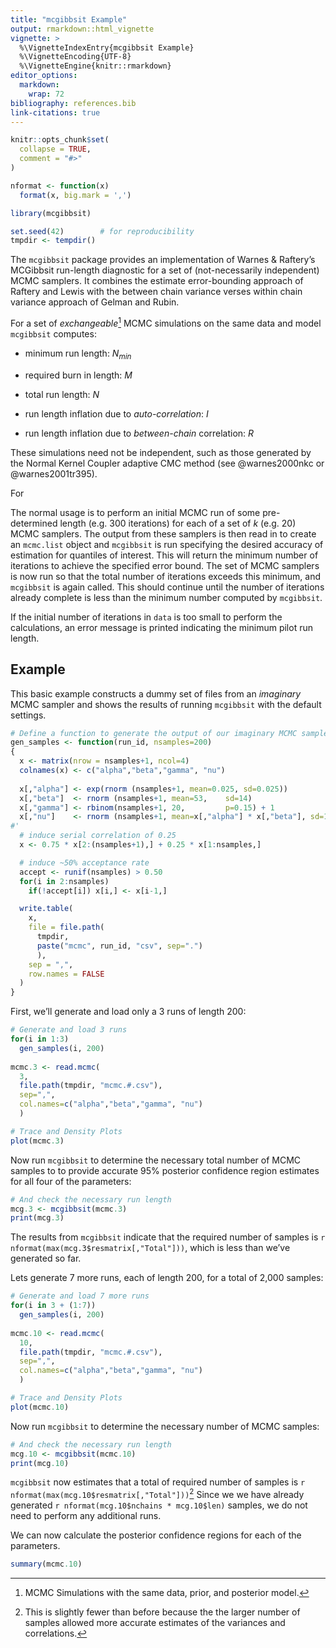 ```yaml
---
title: "mcgibbsit Example"
output: rmarkdown::html_vignette
vignette: >
  %\VignetteIndexEntry{mcgibbsit Example}
  %\VignetteEncoding{UTF-8}
  %\VignetteEngine{knitr::rmarkdown}
editor_options: 
  markdown: 
    wrap: 72
bibliography: references.bib
link-citations: true
---
```


```r
knitr::opts_chunk$set(
  collapse = TRUE,
  comment = "#>"
)

nformat <- function(x)
  format(x, big.mark = ',')
```

```r
library(mcgibbsit)

set.seed(42)        # for reproducibility
tmpdir <- tempdir()
```

The `mcgibbsit` package provides an implementation of Warnes & Raftery's
MCGibbsit run-length diagnostic for a set of (not-necessarily
independent) MCMC samplers. It combines the estimate error-bounding
approach of Raftery and Lewis with the between chain variance verses
within chain variance approach of Gelman and Rubin.

For a set of *exchangeable*[^1] MCMC simulations on the same data and
model `mcgibbsit` computes:

[^1]: MCMC Simulations with the same data, prior, and posterior model.

-   minimum run length: $N_{min}$

-   required burn in length: $M$

-   total run length: $N$

-   run length inflation due to *auto-correlation*: $I$

-   run length inflation due to *between-chain* correlation: $R$

These simulations need not be independent, such as those generated by
the Normal Kernel Coupler adaptive CMC method (see @warnes2000nkc or
@warnes2001tr395).

For 

The normal usage is to perform an initial MCMC run of some
pre-determined length (e.g. 300 iterations) for each of a set of $k$
(e.g. 20) MCMC samplers. The output from these samplers is then read in
to create an `mcmc.list` object and `mcgibbsit` is run specifying the
desired accuracy of estimation for quantiles of interest. This will
return the minimum number of iterations to achieve the specified error
bound. The set of MCMC samplers is now run so that the total number of
iterations exceeds this minimum, and `mcgibbsit` is again called. This
should continue until the number of iterations already complete is less
than the minimum number computed by `mcgibbsit`.

If the initial number of iterations in `data` is too small to perform
the calculations, an error message is printed indicating the minimum
pilot run length.

## Example

This basic example constructs a dummy set of files from an *imaginary*
MCMC sampler and shows the results of running `mcgibbsit` with the
default settings.

```r
# Define a function to generate the output of our imaginary MCMC sampler
gen_samples <- function(run_id, nsamples=200)
{
  x <- matrix(nrow = nsamples+1, ncol=4)
  colnames(x) <- c("alpha","beta","gamma", "nu")
  
  x[,"alpha"] <- exp(rnorm (nsamples+1, mean=0.025, sd=0.025))
  x[,"beta"]  <- rnorm (nsamples+1, mean=53,    sd=14)
  x[,"gamma"] <- rbinom(nsamples+1, 20,         p=0.15) + 1
  x[,"nu"]    <- rnorm (nsamples+1, mean=x[,"alpha"] * x[,"beta"], sd=1/x[,"gamma"])
#'
  # induce serial correlation of 0.25
  x <- 0.75 * x[2:(nsamples+1),] + 0.25 * x[1:nsamples,]

  # induce ~50% acceptance rate
  accept <- runif(nsamples) > 0.50
  for(i in 2:nsamples)
    if(!accept[i]) x[i,] <- x[i-1,]

  write.table(
    x,
    file = file.path(
      tmpdir,
      paste("mcmc", run_id, "csv", sep=".")
      ),
    sep = ",",
    row.names = FALSE
  )
}
```

First, we'll generate and load only a 3 runs of length 200:

```r
# Generate and load 3 runs 
for(i in 1:3)
  gen_samples(i, 200)
  
mcmc.3 <- read.mcmc(
  3, 
  file.path(tmpdir, "mcmc.#.csv"), 
  sep=",",
  col.names=c("alpha","beta","gamma", "nu")
  )
```

```r
# Trace and Density Plots
plot(mcmc.3)
```

Now run `mcgibbsit` to determine the necessary total number of MCMC
samples to to provide accurate 95% posterior confidence region estimates
for all four of the parameters:

```r
# And check the necessary run length 
mcg.3 <- mcgibbsit(mcmc.3)
print(mcg.3)
```

The results from `mcgibbsit` indicate that the required number of
samples is `r nformat(max(mcg.3$resmatrix[,"Total"]))`, which is less
than we've generated so far.

Lets generate 7 more runs, each of length 200, for a total of 2,000
samples:

```r
# Generate and load 7 more runs 
for(i in 3 + (1:7))
  gen_samples(i, 200)
  
mcmc.10 <- read.mcmc(
  10, 
  file.path(tmpdir, "mcmc.#.csv"), 
  sep=",",
  col.names=c("alpha","beta","gamma", "nu")
  )
```

```r
# Trace and Density Plots
plot(mcmc.10)
```

Now run `mcgibbsit` to determine the necessary number of MCMC samples:

```r
# And check the necessary run length 
mcg.10 <- mcgibbsit(mcmc.10)
print(mcg.10)
```

`mcgibbsit` now estimates that a total of required number of samples is
`r nformat(max(mcg.10$resmatrix[,"Total"]))`[^2] Since we we have
already generated `r nformat(mcg.10$nchains * mcg.10$len)` samples, we
do not need to perform any additional runs.

[^2]: This is slightly fewer than before because the the larger number
    of samples allowed more accurate estimates of the variances and
    correlations.

We can now calculate the posterior confidence regions for each of the
parameters.

```r
summary(mcmc.10)
```
